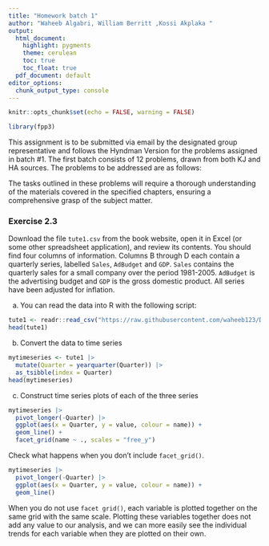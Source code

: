 ```yaml
---
title: "Homework batch 1"
author: "Waheeb Algabri, William Berritt ,Kossi Akplaka "
output:
  html_document:
    highlight: pygments
    theme: cerulean
    toc: true
    toc_float: true
  pdf_document: default
editor_options: 
  chunk_output_type: console
---
```


```r
knitr::opts_chunk$set(echo = FALSE, warning = FALSE)
```


```r
library(fpp3)
```



This assignment is to be submitted via email by the designated group representative and follows the Hyndman Version for the problems assigned in batch #1. The first batch consists of 12 problems, drawn from both KJ and HA sources. The problems to be addressed are as follows:

The tasks outlined in these problems will require a thorough understanding of the materials covered in the specified chapters, ensuring a comprehensive grasp of the subject matter.



### Exercise 2.3

Download the file `tute1.csv` from the book website, open it in Excel (or some other spreadsheet application), and review its contents. You should find four columns of information. Columns B through D each contain a quarterly series, labelled `Sales`, `AdBudget` and `GDP`. `Sales` contains the quarterly sales for a small company over the period 1981-2005. `AdBudget` is the advertising budget and `GDP` is the gross domestic product. All series have been adjusted for inflation.

a. You can read the data into R with the following script:

```r
tute1 <- readr::read_csv("https://raw.githubusercontent.com/waheeb123/Datasets/main/Data/tute1.csv")
head(tute1)
```

b. Convert the data to time series

```r
mytimeseries <- tute1 |>
  mutate(Quarter = yearquarter(Quarter)) |>
  as_tsibble(index = Quarter)
head(mytimeseries)
```

c. Construct time series plots of each of the three series

```r
mytimeseries |>
  pivot_longer(-Quarter) |>
  ggplot(aes(x = Quarter, y = value, colour = name)) +
  geom_line() +
  facet_grid(name ~ ., scales = "free_y")
```

Check what happens when you don’t include `facet_grid()`.

```r
mytimeseries |>
  pivot_longer(-Quarter) |>
  ggplot(aes(x = Quarter, y = value, colour = name)) +
  geom_line() 
```

When you do not use `facet grid()`, each variable is plotted together on the same grid with the same scale. Plotting these variables together does not add any value to our analysis, and we can more easily see the individual trends for each variable when they are plotted on their own. 

